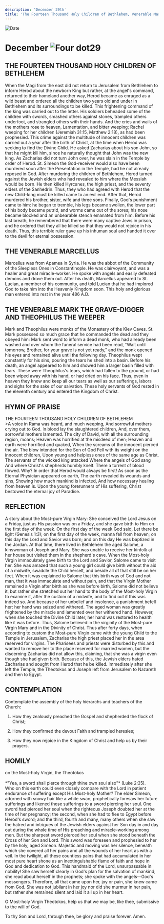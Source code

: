 ```yaml
---
description: 'December 29th'
title: 'The Fourteen Thousand Holy Children of Bethlehem, Venerable Marcellus, Venerable Mark the Grave Digger and Theophilus the Weeper'
---
```


<RunningHead />
<Image src="/title-imprint.png" height={68} width={50} alt="Date" className="title-imprint"/>

# <div id="date">December <Image className="four-dot" src="/four-dot.png" height={15} width={15} alt="Four dot" />29</div>

## THE FOURTEEN THOUSAND HOLY CHILDREN OF BETHLEHEM

When the Magi from the east did not return to Jerusalem from Bethlehem to inform Herod about the newborn King but rather, at the angel's command, returned to their homeland another way, Herod became as enraged as a wild beast and ordered all the children two years old and under in Bethlehem and its surroundings to be killed. This frightening command of the king was carried out to the letter. His soldiers beheaded some of the children with swords, smashed others against stones, trampled others underfoot, and strangled others with their hands. And the cries and wails of the mothers rose to heaven, Lamentation, and bitter weeping; Rachel weeping for her children (Jeremiah 31:15, Matthew 2:18), as had been prophesied. This crime against the multitude of innocent children was carried out a year after the birth of Christ, at the time when Herod was seeking to find the Divine Child. He asked Zacharias about his son John, so that he might kill him, since he naturally thought that John was the new king. As Zacharias did not turn John over, he was slain in the Temple by order of Herod. St. Simeon the God-receiver would also have been murdered soon after the Presentation in the Temple, had he not already reposed in God. After murdering the children of Bethlehem, Herod turned against the Jewish elders who had revealed to him where the Messiah would be born. He then killed Hyrcanes, the high priest, and the seventy elders of the Sanhedrin. Thus, they who had agreed with Herod that the new Child-king must be killed came to an evil end. After that, Herod murdered his brother, sister, wife and three sons. Finally, God's punishment came to him: he began to tremble, his legs became swollen, the lower part of his body became putrid, and worms came out of the sores; his nose became blocked and an unbearable stench emanated from him. Before his last breath, he remembered that there were many captive Jews in prison, and he ordered that they all be killed so that they would not rejoice in his death. Thus, this terrible ruler gave up his inhuman soul and handed it over to the devil for eternal possession. 

## THE VENERABLE MARCELLUS

Marcellus was from Apamea in Syria. He was the abbot of the Community of the Sleepless Ones in Constantinople. He was clairvoyant, and was a healer and great miracle-worker. He spoke with angels and easily defeated demons and drove them out. After his death, Marcellus appeared to St. Lucian, a member of his community, and told Lucian that he had implored God to take him into the Heavenly Kingdom soon. This holy and glorious man entered into rest in the year 486 A.D.

## THE VENERABLE MARK THE GRAVE-DIGGER AND THEOPHILUS THE WEEPER

Mark and Theophilus were monks of the Monastery of the Kiev Caves. St. Mark possessed so much grace that he commanded the dead and they obeyed him: Mark sent word to inform a dead monk, who had already been washed and over whom the funeral service had been read, "Wait until tomorrow, Brother, for your grave is not yet ready," and the monk opened his eyes and remained alive until the following day. Theophilus wept constantly for his sins, pouring the tears he shed into a basin. Before his death, an angel appeared to him and showed him a larger basin filled with tears. These were Theophilus's tears, which had fallen to the ground, or had been wiped away with his hand, or had dried on his face. Thus, even in heaven they know and keep all our tears as well as our sufferings, labors and sighs for the sake of our salvation. These holy servants of God rested in the eleventh century and entered the Kingdom of Christ.


## HYMN OF PRAISE
<div style={{textAlign:'center', color:'crimson', fontWeight:'bold'}}>
THE FOURTEEN THOUSAND HOLY CHILDREN OF BETHLEHEM
</div>
>A voice in Rama was heard, and much weeping,  
And sorrowful mothers crying out to God.  
In blood lay the slaughtered children,  
And, over them, sorrowful mothers lamented.  
The city of David, with all the surrounding region, moans;  
Heaven was horrified at the misdeed of men;  
Heaven and earth were horrified and quaked,  
When the screams of the innocent pierced the air.  
The blow intended for the Son of God  
Fell with its weight on the innocent children,  
Upon young and helpless ones of the same age as Christ.  
The servants of the wicked king attacked  
Where the angels of God sang  
And where Christ's shepherds humbly knelt.  
There a torrent of blood flowed.  
Why? In order that Herod would always be first!  
As soon as the Eternal Physician appeared on earth,  
The earth revealed its wounds and sins,  
Showing how much mankind is infected,  
And how necessary healing from heaven is.  
Upon the young forerunners of His suffering,  
Christ bestowed the eternal joy of Paradise.  


## REFLECTION

A story about the Most-pure Virgin Mary: She conceived the Lord Jesus on a Friday, just as His passion was on a Friday, and she gave birth to Him on the first day of the week. On the first day of the week God said, Let there be light (Genesis 1:3); on the first day of the week, manna fell from heaven; on this day the Lord and Savior was born; and on this day He was baptized in the Jordan. At that time, there lived in Bethlehem the aged Salome, a kinswoman of Joseph and Mary. She was unable to receive her kinfolk at her house but visited them in the shepherd's cave. When the Most-holy Virgin immaculately gave birth to the Lord and Savior, Salome came to visit her. She was amazed that such a young girl could give birth without the aid of a midwife, swaddle the Child herself, and beside all of that still be on her feet. When it was explained to Salome that this birth was of God and not man, that it was immaculate and without pain, and that the Virgin Mother remained a Virgin after birth as she was before birth, Salome did not believe it, but rather she stretched out her hand to the body of the Most-holy Virgin to examine it, after the custom of a midwife, and to find out if this was indeed so. And because of her unbelief and insolence, a punishment befell her: her hand was seized and withered. The aged woman was greatly frightened by the miracle and lamented over her withered hand. However, when she touched the Divine Child later, her hand was restored to health like it was before. Thus, Salome believed in the virginity of the Most-pure Virgin Mary and in the Divinity of Christ. Thus after forty days, when according to custom the Most-pure Virgin came with the young Child to the Temple in Jerusalem, Zacharias the high priest placed her in the area reserved for virgins. The Pharisees and priests were disturbed by this and wanted to remove her to the place reserved for married women, but the discerning Zacharias did not allow this, claiming, that she was a virgin even though she had given birth. Because of this, the Jewish elders hated Zacharias and sought from Herod that he be killed. Immediately after she left the Temple, the Theotokos and Joseph left from Jerusalem to Nazareth and then to Egypt.


## CONTEMPLATION

Contemplate the assembly of the holy hierarchs and teachers of the Church:

1. How they zealously preached the Gospel and shepherded the flock of Christ;

2. How they confirmed the devout Faith and trampled heresies;

3. How they now rejoice in the Kingdom of Christ and help us by their prayers.


## HOMILY
<div style={{textAlign:'center', color:'crimson', fontWeight:'bold'}}>
on the Most-holy Virgin, the Theotokos
</div>
<br />
<div style={{textAlign:'right'}}>
*"Yea, a sword shall pierce through thine own soul also"* (Luke 2:35).
</div>
Who on this earth could even closely compare with the Lord in patient endurance of suffering except His Most-holy Mother? The elder Simeon, adorned with snowy hair like a white swan, prophetically foresaw her future sufferings and likened those sufferings to a sword piercing her soul. One sword had pierced her soul when the righteous Joseph doubted her at the time of her pregnancy; the second, when she had to flee to Egypt before Herod's sword; and the third, fourth and many, many others when she saw the hatred and intrigues of the Jewish elders against her Son day in and day out during the whole time of His preaching and miracle-working among men. But the sharpest sword pierced her soul when she stood beneath the Cross of her Son and Lord. This sword was foreseen and prophesied to her by the holy, aged Simeon. Majestic and moving was her silence, beneath which she covered all her pains and all the wounds of her heart as with a veil. In the twilight, all these countless pains that had accumulated in her most pure heart shone as an inextinguishable flame of faith and hope in God and dedication to God. This handmaid of the Lord, unsurpassable in nobility! She saw herself clearly in God's plan for the salvation of mankind; she read about herself in the prophets; she spoke with the angels—God's messengers. Therefore, all that came upon her, joy or pain, she knew came from God. She was not jubilant in her joy nor did she murmur in her pain, but rather she remained silent and laid it all up in her heart. 

O Most-holy Virgin Theotokos, help us that we may be, like thee, submissive to the will of God.

To thy Son and Lord, through thee, be glory and praise forever. Amen.